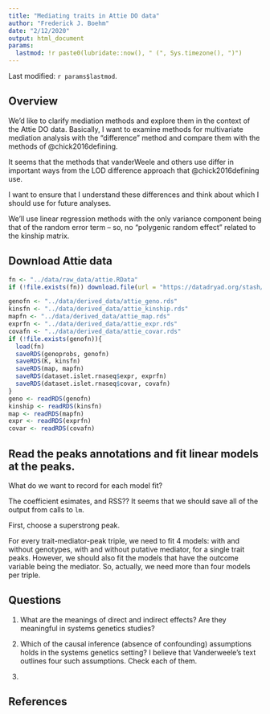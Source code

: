 ```yaml
---
title: "Mediating traits in Attie DO data"
author: "Frederick J. Boehm"
date: "2/12/2020"
output: html_document
params:
  lastmod: !r paste0(lubridate::now(), " (", Sys.timezone(), ")")
---
```


Last modified: `r params$lastmod`.

## Overview

We'd like to clarify mediation methods and explore them in the context of the Attie DO data. Basically, I want to examine methods for multivariate mediation analysis with the "difference" method and compare them with the methods of @chick2016defining.

It seems that the methods that vanderWeele and others use differ in important ways from the LOD difference approach that @chick2016defining use.

I want to ensure that I understand these differences and think about which I should use for future analyses.

We'll use linear regression methods with the only variance component being that of the random error term -- so, no "polygenic random effect" related to the kinship matrix.



## Download Attie data

```r
fn <- "../data/raw_data/attie.RData"
if (!file.exists(fn)) download.file(url = "https://datadryad.org/stash/downloads/file_stream/63306", destfile = fn)
```

```r
genofn <- "../data/derived_data/attie_geno.rds"
kinsfn <- "../data/derived_data/attie_kinship.rds"
mapfn <- "../data/derived_data/attie_map.rds"
exprfn <- "../data/derived_data/attie_expr.rds"
covafn <- "../data/derived_data/attie_covar.rds"
if (!file.exists(genofn)){
  load(fn)
  saveRDS(genoprobs, genofn)
  saveRDS(K, kinsfn)
  saveRDS(map, mapfn)
  saveRDS(dataset.islet.rnaseq$expr, exprfn)
  saveRDS(dataset.islet.rnaseq$covar, covafn)
}
geno <- readRDS(genofn)
kinship <- readRDS(kinsfn)
map <- readRDS(mapfn)
expr <- readRDS(exprfn)
covar <- readRDS(covafn)

```


## Read the peaks annotations and fit linear models at the peaks.

What do we want to record for each model fit? 

The coefficient esimates, and RSS?? It seems that we should save all of the output from calls to `lm`.

First, choose a superstrong peak.

For every trait-mediator-peak triple, we need to fit 4 models: with and without genotypes, with and without putative mediator, for a single trait peaks. However, we should also fit the models that have the outcome variable being the mediator. So, actually, we need more than four models per triple.

## Questions

1. What are the meanings of direct and indirect effects? Are they meaningful in systems genetics studies?

1. Which of the causal inference (absence of confounding) assumptions holds in the systems genetics setting? I believe that Vanderweele's text outlines four such assumptions. Check each of them.



1. 














## References

